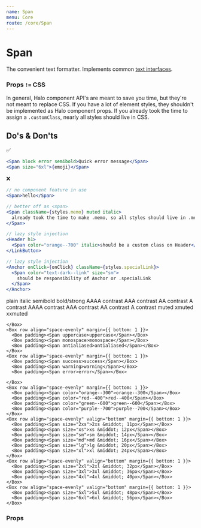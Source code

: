```yaml
---
name: Span
menu: Core
route: /core/Span
---
```



# Span

The convenient text formatter. Implements common [text interfaces](/constants/text).

### Props `!=` CSS

In general, Halo component API's are meant to save you time, but they're not meant to replace CSS. If you have a lot of element styles, they shouldn't be implemented as Halo component props. If you already took the time to assign a `.customClass`, nearly all styles should live in CSS.


## Do's & Don'ts

✅

```jsx
<Span block error semibold>Quick error message</Span>
<Span size="6xl">{emoji}</Span>
```

❌

```jsx
// no component feature in use
<Span>hello</Span>

// better off as <span>
<Span className={styles.memo} muted italic>
  already took the time to make .memo, so all styles should live in .memo
</Span>

// lazy style injection
<Header h1>
  <Span color="orange--700" italic>should be a custom class on Header</Span>
</LinkButton>

// lazy style injection
<Anchor onClick={onClick} className={styles.specialLink}>
  <Span color="text-dark--link" size="sm">
    should be responsibility of Anchor or .specialLink
  </Span>
</Anchor>
```

<Playground>
  <div className="docz">
    <Box row align="space-evenly" margin={{ bottom: 1 }}>
      <Box padding><Span>plain</Span></Box>
      <Box padding><Span italic>italic</Span></Box>
      <Box padding><Span semibold>semibold</Span></Box>
      <Box padding><Span bold>bold/strong</Span></Box>
    </Box>
    <Box row align="space-evenly" background="#f8f8f8" margin={{ bottom: 1 }}>
      <Box padding><Span contrast="AAAA">AAAA contrast</Span></Box>
      <Box padding><Span contrast="AAA">AAA contrast</Span></Box>
      <Box padding><Span contrast="AA">AA contrast</Span></Box>
      <Box padding><Span contrast="A">A contrast</Span></Box>
    </Box>
    <Box row align="space-evenly" background="black" margin={{ bottom: 1 }}>
      <Box padding><Span contrast="AAAA" colorScheme="light">AAAA contrast</Span></Box>
      <Box padding><Span contrast="AAA" colorScheme="light">AAA contrast</Span></Box>
      <Box padding><Span contrast="AA" colorScheme="light">AA contrast</Span></Box>
      <Box padding><Span contrast="A" colorScheme="light">A contrast</Span></Box>
    </Box>
    <Box row align="space-evenly" margin={{ bottom: 1 }}>
      <Box padding><Span muted>muted</Span></Box>
      <Box padding><Span xmuted>xmuted</Span></Box>
      <Box padding><Span xxmuted>xxmuted</Span></Box>

    </Box>
    <Box row align="space-evenly" margin={{ bottom: 1 }}>
      <Box padding><Span uppercase>uppercase</Span></Box>
      <Box padding><Span monospace>monospace</Span></Box>
      <Box padding><Span antialiased>antialiased</Span></Box>
    </Box>
    <Box row align="space-evenly" margin={{ bottom: 1 }}>
      <Box padding><Span success>success</Span></Box>
      <Box padding><Span warning>warning</Span></Box>
      <Box padding><Span error>error</Span></Box>

    </Box>
    <Box row align="space-evenly" margin={{ bottom: 1 }}>
      <Box padding><Span color="orange--300">orange--300</Span></Box>
      <Box padding><Span color="red--400">red--400</Span></Box>
      <Box padding><Span color="green--600">green--600</Span></Box>
      <Box padding><Span color="purple--700">purple--700</Span></Box>
    </Box>
    <Box row align="space-evenly" valign="bottom" margin={{ bottom: 1 }}>
      <Box padding><Span size="2xs">2xs &middot; 11px</Span></Box>
      <Box padding><Span size="xs">xs &middot; 12px</Span></Box>
      <Box padding><Span size="sm">sm &middot; 14px</Span></Box>
      <Box padding><Span size="md">md &middot; 16px</Span></Box>
      <Box padding><Span size="lg">lg &middot; 20px</Span></Box>
      <Box padding><Span size="xl">xl &middot; 24px</Span></Box>
    </Box>
    <Box row align="space-evenly" valign="bottom" margin={{ bottom: 1 }}>
      <Box padding><Span size="2xl">2xl &middot; 32px</Span></Box>
      <Box padding><Span size="3xl">3xl &middot; 36px</Span></Box>
      <Box padding><Span size="4xl">4xl &middot; 40px</Span></Box>
    </Box>
    <Box row align="space-evenly" valign="bottom" margin={{ bottom: 1 }}>
      <Box padding><Span size="5xl">5xl &middot; 48px</Span></Box>
      <Box padding><Span size="6xl">6xl &middot; 56px</Span></Box>
    </Box>
  </div>
</Playground>


### Props

<Props of={Span} />
